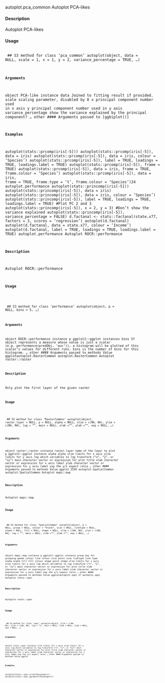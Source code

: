 
autoplot.pca_common
Autoplot PCA-likes

#### Description 
 
Autoplot PCA-likes

#### Usage 
 <pre><code>
## S3 method for class 'pca_common'
autoplot(object, data = NULL, scale = 1, x = 1,
y = 2, variance_percentage = TRUE, ...)

#### Arguments 
 
object PCA-like instance
data Joined to fitting result if provided.
scale scaling parameter, disabled by 0
x principal component number used in x axis
y
principal component number used in y axis
variance_percentage
show the variance explained by the principal component?
...
other 
#### Arguments 
  passed to [ggbiplot()]

#### Examples 

autoplot(stats::prcomp(iris[-5]))
autoplot(stats::prcomp(iris[-5]), data = iris)
autoplot(stats::prcomp(iris[-5]), data = iris, colour = 'Species')
autoplot(stats::prcomp(iris[-5]), label = TRUE, loadings = TRUE, loadings.label = TRUE)
autoplot(stats::prcomp(iris[-5]), frame = TRUE)
autoplot(stats::prcomp(iris[-5]), data = iris, frame = TRUE,
frame.colour = 'Species')
autoplot(stats::prcomp(iris[-5]), data = iris, frame = TRUE,
frame.type = 't', frame.colour = 'Species')24
autoplot.performance
autoplot(stats::princomp(iris[-5]))
autoplot(stats::princomp(iris[-5]), data = iris)
autoplot(stats::princomp(iris[-5]), data = iris, colour = 'Species')
autoplot(stats::princomp(iris[-5]), label = TRUE, loadings = TRUE, loadings.label = TRUE)
#Plot PC 2 and 3
autoplot(stats::princomp(iris[-5]), x = 2, y = 3)
#Don't show the variance explained
autoplot(stats::princomp(iris[-5]), variance_percentage = FALSE)
d.factanal <- stats::factanal(state.x77, factors = 3, scores = 'regression')
autoplot(d.factanal)
autoplot(d.factanal, data = state.x77, colour = 'Income')
autoplot(d.factanal, label = TRUE, loadings = TRUE, loadings.label = TRUE)
autoplot.performance
Autoplot ROCR::performance

#### Description 
 
Autoplot ROCR::performance

#### Usage 
 <pre><code>
## S3 method for class 'performance'
autoplot(object, p = NULL, bins = 5, ...)

#### Arguments 
 
object ROCR::performance instance
p ggplot2::ggplot instances
bins If object represents a measure whose value is just a scalar (e.g. performance(predObj, 'auc')),
a histogram will be plotted of this scalar’s values for different runs. bins is the
number of bins for this histogram.
... other 
#### Arguments 
  passed to methods
Value
ggplotautoplot.RasterCommon
autoplot.RasterCommon Autoplot raster::raster

#### Description 
 
Only plot the first layer of the given raster

#### Usage 
 <pre><code>
## S3 method for class 'RasterCommon'
autoplot(object, raster.layer = NULL, p = NULL,
alpha = NULL, xlim = c(NA, NA), ylim = c(NA, NA), log = "",
main = NULL, xlab = "", ylab = "", asp = NULL, ...)

#### Arguments 
 
object raster::raster instance
raster.layer name of the layer to plot
p ggplot2::ggplot instance
alpha alpha
xlim limits for x axis
ylim limits for y axis
log which variables to log transform ("x", "y", or "xy")
main character vector or expression for plot title
xlab character vector or expression for x axis label
ylab character vector or expression for y axis label
asp the y/x aspect ratio
... other 
#### Arguments 
  passed to methods
Value
ggplot
2526
autoplot.SpatialCommon
autoplot.SpatialCommon
Autoplot maps::map

#### Description 
 
Autoplot maps::map

#### Usage 
 <pre><code>
## S3 method for class 'SpatialCommon'
autoplot(object, p = NULL, group = NULL,
colour = "black", size = NULL, linetype = NULL, alpha = NULL,
fill = NULL, shape = NULL, xlim = c(NA, NA), ylim = c(NA, NA),
log = "", main = NULL, xlab = "", ylab = "", asp = NULL, ...)

#### Arguments 
 
object maps::map instance
p ggplot2::ggplot instance
group key for grouping geoms
colour line colour
size point size
linetype line type
alpha alpha
fill fill colour
shape point shape
xlim limits for x axis
ylim limits for y axis
log which variables to log transform ("x", "y", or "xy")
main character vector or expression for plot title
xlab character vector or expression for x axis label
ylab character vector or expression for y axis label
asp the y/x aspect ratio
... other 
#### Arguments 
  passed to methods
Value
ggplotautoplot.spec
27
autoplot.spec
Autoplot stats::spec

#### Description 
 
Autoplot stats::spec

#### Usage 
 <pre><code>
## S3 method for class 'spec'
autoplot(object, xlim = c(NA, NA), ylim = c(NA, NA),
log = "y", main = NULL, xlab = NULL, ylab = NULL, asp = NULL, ...)

#### Arguments 
 
object stats::spec instance
xlim limits for x axis
ylim limits for y axis
log which variables to log transform ("x", "y", or "xy")
main character vector or expression for plot title
xlab character vector or expression for x axis label
ylab character vector or expression for y axis label
asp the y/x aspect ratio
... other 
#### Arguments 
  passed to methods
Value
ggplot

#### Examples 

autoplot(stats::spec.ar(AirPassengers))
autoplot(stats::spec.pgram(AirPassengers))
